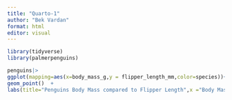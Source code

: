 ```yaml
---
title: "Quarto-1"
author: "Bek Vardan"
format: html
editor: visual
---
```


```r
library(tidyverse)
library(palmerpenguins)
```

```r
penguins|>
ggplot(mapping=aes(x=body_mass_g,y = flipper_length_mm,color=species))+
geom_point()  +
labs(title="Penguins Body Mass compared to Flipper Length",x ="Body Mass",y = "Flipper Length" )
```
